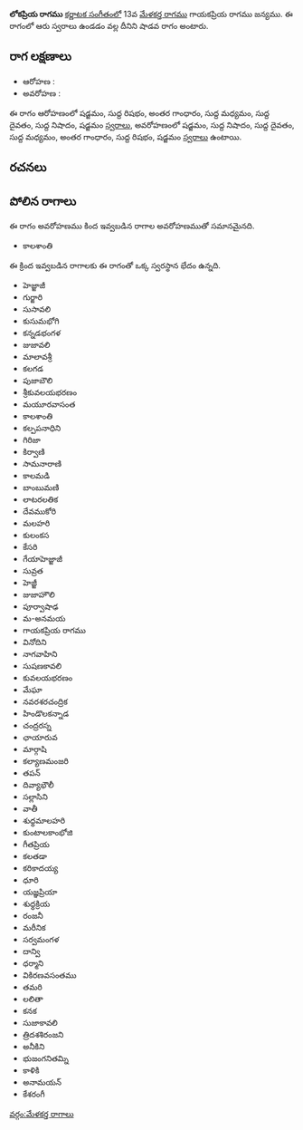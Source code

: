 {{Infobox ragam
	| name          	= లోకప్రియ
	| synonym	    	= 
	| mela          	= 
	| chakra        	= 
	| janaka        	= 
	| type          	= శాడవ
	| arohanam      	= {{svaraC|S|R1|G3|M1|D1|N1|S'}} 
	| avarohanam    	= {{svaraC|S'|N1|D1|M1|G3|R1|S}}
	| jeeva         	=
	| chhaya        	=
	| nyasa         	=
	| vishesha      	= 
	| equivalent  		= 
}}
{{కర్ణాటక సంగీత రాగాలు}}
'''లోకప్రియ రాగము''' [[కర్ణాటక సంగీతం]]లో 13వ [[మేళకర్త రాగము]] గాయకప్రియ రాగము జన్యము.  ఈ రాగంలో ఆరు స్వరాలు ఉండడం వల్ల దీనిని షాడవ రాగం అంటారు.


==రాగ లక్షణాలు==


* ఆరోహణ : {{svaraC|S|R1|G3|M1|D1|N1|S'}} 
* అవరోహణ : {{svaraC|S'|N1|D1|M1|G3|R1|S}}

ఈ రాగం ఆరోహణంలో షడ్జమం, సుద్ద రిషభం, అంతర గాంధారం, సుద్ద మధ్యమం, సుద్ద దైవతం, సుద్ద నిషాదం, షడ్జమం [[స్వరాలు]], అవరోహణంలో షడ్జమం, సుద్ద నిషాదం, సుద్ద దైవతం, సుద్ద మధ్యమం, అంతర గాంధారం, సుద్ద రిషభం, షడ్జమం [[స్వరాలు]] ఉంటాయి.

==రచనలు==



==పోలిన రాగాలు==
ఈ రాగం అవరోహణము కింద ఇవ్వబడిన రాగాల అవరోహణముతో సమానమైనది.
* కాలశాంతి

ఈ క్రింద ఇవ్వబడిన రాగాలకు ఈ రాగంతో ఒక్క స్వరస్థాన భేదం ఉన్నది.
* హెజ్జాజీ
* గుర్జారి
* సుసావలి
* కుసుమభోగి
* కన్నడభంగళ
* జుజావలి
* మాలావశ్రీ
* కలగడ
* పుజాబౌలి
* శ్రీకువలయభరణం
* మయూరవాసంత
* కాలశాంతి
* కల్పపనాధిని
* గిరిజా
* కిర్వాణి
* సామనారాణి
* కాలమడి
* బాంబుమణి
* లాటరలతిక
* దేవముకోరి
* మలహరి
* కులంకస
* కేసరి
* గేయాహెజ్జాజీ
* సువ్రత
* హెజ్జీ
* జుజాహౌలి
* పూర్వాషాఢ
* మ-అనమయ
* గాయకప్రియ రాగము
* వినోదిని
* నాగవాహిని
* సుషణకావలి
* కువలయభరణం
* మేఘా
* నవరశరచంద్రిక
* హిండొలకన్నాడ
* చంద్రరస్న
* ఛాయారువ
* మార్గాషి
* కల్యాణమంజరి
* తపన్
* దివ్యాభౌలీ
* సల్లాసిని
* వాతీ
* శుధ్ధమాలహరి
* కుంటాలకాంభోజి
* గీతప్రియ
* కలతడా
* కరికాదయ్య
* ధూరి
* యజ్ఞప్రియా
* శుధ్ధక్రియ
* రంజనీ
* మరీనిక
* సర్వమంగళ
* దాన్వి
* ధర్మాని
* వికిరణవసంతము
* తమరి
* లలితా
* కనక
* సుజాకావలి
* త్రిదశశిరంజని
* అనీకిని
* భుజంగనితమ్ని
* కాళికి
* అనామయన్
* కేశరంగీ



[[వర్గం:మేళకర్త రాగాలు]]